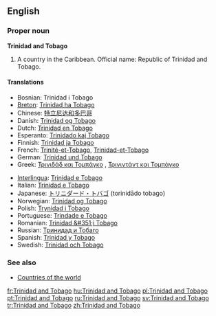 ==English==

===Proper noun===
{{wikipedia}}
'''Trinidad and Tobago'''

# A country in the Caribbean. Official name: Republic of Trinidad and Tobago.

====Translations====
{{top}}
*Bosnian: Trinidad i Tobago {{m}}
*[[Breton]]: [[Trinidad ha Tobago]]
*Chinese: [[特立尼达和多巴哥]]
*Danish: [[Trinidad og Tobago]]
*Dutch: [[Trinidad en Tobago]]
*Esperanto: [[Trinidado kaj Tobago]]
*Finnish: [[Trinidad ja Tobago]]
*French: [[Trinité-et-Tobago]], [[Trinidad-et-Tobago]]
*German: [[Trinidad und Tobago]]
*Greek: [[Τρινιδάδ και Τομπάγκο]] {{n}} , [[Τρινιντάντ και Τομπάγκο]] {{n}}
{{mid}}
*[[Interlingua]]: [[Trinidad e Tobago]]
*Italian: [[Trinidad e Tobago]] {{m}}
*Japanese: [[トリニダード・トバゴ]] (torinidādo tobago)
*Norwegian: [[Trinidad og Tobago]]
*Polish: [[Trynidad i Tobago]]
*Portuguese: [[Trindade e Tobago]]
*Romanian: [[Trinidad &#351;i Tobago]]
*Russian: [[Тринидад и Тобаго]]
*Spanish: [[Trinidad y Tobago]]
*Swedish: [[Trinidad och Tobago]]
{{bottom}}

===See also===
*[[Countries of the world]]

[[fr:Trinidad and Tobago]]
[[hu:Trinidad and Tobago]]
[[pl:Trinidad and Tobago]]
[[pt:Trinidad and Tobago]]
[[ru:Trinidad and Tobago]]
[[sv:Trinidad and Tobago]]
[[tr:Trinidad and Tobago]]
[[zh:Trinidad and Tobago]]